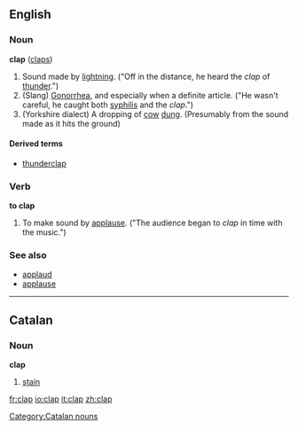 ==English==
===Noun===
'''clap''' ([[claps]])

#Sound made by [[lightning]]. ("Off in the distance, he heard the ''clap'' of [[thunder]].")
#(Slang) [[Gonorrhea]], and especially when a definite article.  ("He wasn't careful, he caught both [[syphilis]] and the ''clap''.")
#(Yorkshire dialect) A dropping of [[cow]] [[dung]]. (Presumably from the sound made as it hits the ground)

====Derived terms====
*[[thunderclap]]

===Verb===
'''to clap'''

#To make sound by [[applause]].  ("The audience began to ''clap'' in time with the music.")

===See also===
*[[applaud]]
*[[applause]]

----

==Catalan==
===Noun===
'''clap'''

# [[stain]]

[[Category:Catalan nouns]]

[[fr:clap]]
[[io:clap]]
[[it:clap]]
[[zh:clap]]